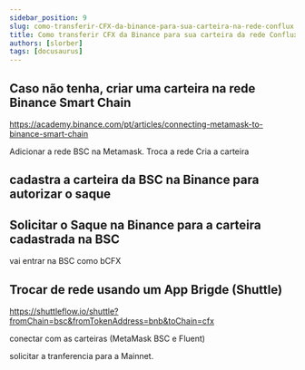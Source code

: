 ```yaml
---
sidebar_position: 9
slug: como-transferir-CFX-da-binance-para-sua-carteira-na-rede-conflux
title: Como transferir CFX da Binance para sua carteira da rede Conflux
authors: [slorber]
tags: [docusaurus]
---
```



## Caso não tenha, criar uma carteira na rede Binance Smart Chain 

https://academy.binance.com/pt/articles/connecting-metamask-to-binance-smart-chain


Adicionar a rede BSC na Metamask.
Troca a rede
Cria a carteira



## cadastra a carteira da BSC na Binance para autorizar o saque


## Solicitar o Saque na Binance para a carteira cadastrada na BSC

vai entrar na BSC como bCFX

## Trocar de rede usando um App Brigde (Shuttle)

https://shuttleflow.io/shuttle?fromChain=bsc&fromTokenAddress=bnb&toChain=cfx

conectar com as carteiras (MetaMask BSC e Fluent)

solicitar a tranferencia para a Mainnet.



